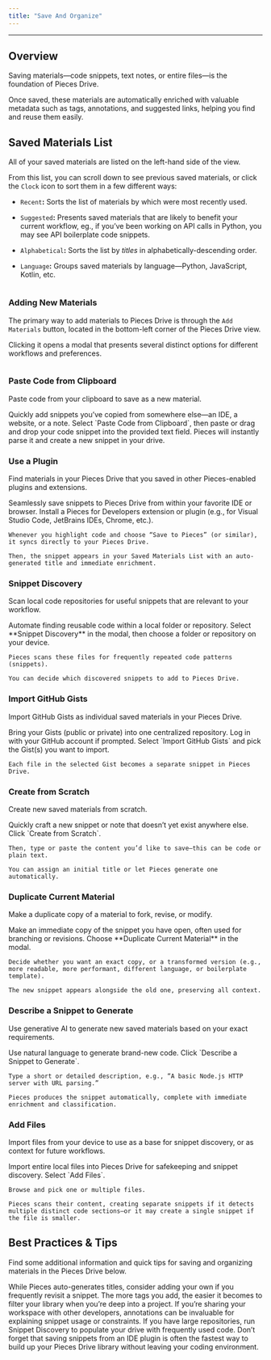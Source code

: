 ```yaml
---
title: "Save And Organize"
---
```


***

## Overview

Saving materials—code snippets, text notes, or entire files—is the foundation of Pieces Drive.

Once saved, these materials are automatically enriched with valuable metadata such as tags, annotations, and suggested links, helping you find and reuse them easily.

## Saved Materials List

All of your saved materials are listed on the left-hand side of the view.

From this list, you can scroll down to see previous saved materials, or click the `Clock` icon to sort them in a few different ways:

* `Recent`**:** Sorts the list of materials by which were most recently used.

* `Suggested`**:** Presents saved materials that are likely to benefit your current workflow, eg., if you’ve been working on API calls in Python, you may see API boilerplate code snippets.

* `Alphabetical`**:** Sorts the list by *titles* in alphabetically-descending order.

* `Language`**:** Groups saved materials by language—Python, JavaScript, Kotlin, etc.

<Image src="https://storage.googleapis.com/hashnode_product_documentation_assets/desktop_app_assets/pieces_drive/saving_and_organizing_materials/alphabetically_viewing_snippet_list.png" alt="" align="center" fullwidth="true" />

### Adding New Materials

The primary way to add materials to Pieces Drive is through the `Add Materials` button, located in the bottom-left corner of the Pieces Drive view.

Clicking it opens a modal that presents several distinct options for different workflows and preferences.

<Image src="https://storage.googleapis.com/hashnode_product_documentation_assets/desktop_app_assets/pieces_drive/saving_and_organizing_materials/adding_new_materials.png" alt="" align="center" fullwidth="true" />

### Paste Code from Clipboard

Paste code from your clipboard to save as a new material.

<Steps>
  <Step title="Purpose">
    Quickly add snippets you’ve copied from somewhere else—an IDE, a website, or a note.
  </Step>

  <Step title="How It Works">
    Select `Paste Code from Clipboard`, then paste or drag and drop your code snippet into the provided text field. Pieces will instantly parse it and create a new snippet in your drive.
  </Step>
</Steps>

### Use a Plugin

Find materials in your Pieces Drive that you saved in other Pieces-enabled plugins and extensions.

<Steps>
  <Step title="Purpose">
    Seamlessly save snippets to Pieces Drive from within your favorite IDE or browser.
  </Step>

  <Step title="How It Works">
    Install a Pieces for Developers extension or plugin (e.g., for Visual Studio Code, JetBrains IDEs, Chrome, etc.).

    Whenever you highlight code and choose “Save to Pieces” (or similar), it syncs directly to your Pieces Drive.

    Then, the snippet appears in your Saved Materials List with an auto-generated title and immediate enrichment.
  </Step>
</Steps>

### Snippet Discovery

Scan local code repositories for useful snippets that are relevant to your workflow.

<Steps>
  <Step title="Purpose">
    Automate finding reusable code within a local folder or repository.
  </Step>

  <Step title="How It Works">
    Select **Snippet Discovery** in the modal, then choose a folder or repository on your device.

    Pieces scans these files for frequently repeated code patterns (snippets).

    You can decide which discovered snippets to add to Pieces Drive.
  </Step>
</Steps>

### Import GitHub Gists

Import GitHub Gists as individual saved materials in your Pieces Drive.

<Steps>
  <Step title="Purpose">
    Bring your Gists (public or private) into one centralized repository.
  </Step>

  <Step title="How It Works">
    Log in with your GitHub account if prompted. Select `Import GitHub Gists` and pick the Gist(s) you want to import.

    Each file in the selected Gist becomes a separate snippet in Pieces Drive.
  </Step>
</Steps>

### Create from Scratch

Create new saved materials from scratch.

<Steps>
  <Step title="Purpose">
    Quickly craft a new snippet or note that doesn’t yet exist anywhere else.
  </Step>

  <Step title="How It Works">
    Click `Create from Scratch`.

    Then, type or paste the content you’d like to save—this can be code or plain text.

    You can assign an initial title or let Pieces generate one automatically.
  </Step>
</Steps>

### Duplicate Current Material

Make a duplicate copy of a material to fork, revise, or modify.

<Steps>
  <Step title="Purpose">
    Make an immediate copy of the snippet you have open, often used for branching or revisions.
  </Step>

  <Step title="How It Works">
    Choose **Duplicate Current Material** in the modal.

    Decide whether you want an exact copy, or a transformed version (e.g., more readable, more performant, different language, or boilerplate template).

    The new snippet appears alongside the old one, preserving all context.
  </Step>
</Steps>

### Describe a Snippet to Generate

Use generative AI to generate new saved materials based on your exact requirements.

<Steps>
  <Step title="Purpose">
    Use natural language to generate brand-new code.
  </Step>

  <Step title="How It Works">
    Click `Describe a Snippet to Generate`.

    Type a short or detailed description, e.g., “A basic Node.js HTTP server with URL parsing.”

    Pieces produces the snippet automatically, complete with immediate enrichment and classification.
  </Step>
</Steps>

### Add Files

Import files from your device to use as a base for snippet discovery, or as context for future workflows.

<Steps>
  <Step title="Purpose">
    Import entire local files into Pieces Drive for safekeeping and snippet discovery.
  </Step>

  <Step title="How It Works:">
    Select `Add Files`.

    Browse and pick one or multiple files.

    Pieces scans their content, creating separate snippets if it detects multiple distinct code sections—or it may create a single snippet if the file is smaller.
  </Step>
</Steps>

## Best Practices & Tips

Find some additional information and quick tips for saving and organizing materials in the Pieces Drive below.

<AccordionGroup>
  <Accordion title="Name Snippets Wisely">
    While Pieces auto-generates titles, consider adding your own if you frequently revisit a snippet.
  </Accordion>

  <Accordion title="Use Tags for Faster Search">
    The more tags you add, the easier it becomes to filter your library when you’re deep into a project.
  </Accordion>

  <Accordion title="Annotate for Clarity">
    If you’re sharing your workspace with other developers, annotations can be invaluable for explaining snippet usage or constraints.
  </Accordion>

  <Accordion title="Enable Snippet Discovery (Early)">
    If you have large repositories, run Snippet Discovery to populate your drive with frequently used code.
  </Accordion>

  <Accordion title="Leverage Plugins">
    Don’t forget that saving snippets from an IDE plugin is often the fastest way to build up your Pieces Drive library without leaving your coding environment.
  </Accordion>
</AccordionGroup>
